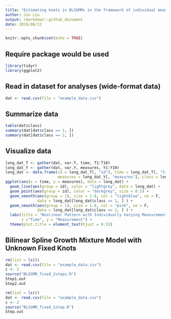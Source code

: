```yaml
---
title: "Estimating knots in BLSGMMs in the framework of individual measurement occasions"
author: Jin Liu
output: rmarkdown::github_document
date: 2019/06/12
---
```



```r
knitr::opts_chunk$set(echo = TRUE)
```

## Require package would be used
```r
library(tidyr)
library(ggplot2)
```

## Read in dataset for analyses (wide-format data)
```r
dat <- read.csv(file = "example_data.csv")
```

## Summarize data
```r
table(dat$class)
summary(dat[dat$class == 1, ])
summary(dat[dat$class == 2, ])
```

## Visualize data
```r
long_dat_T <- gather(dat, var.T, time, T1:T10)
long_dat_Y <- gather(dat, var.Y, measures, Y1:Y10)
long_dat <- data.frame(id = long_dat_T[, "id"], time = long_dat_T[, "time"],
                       measures = long_dat_Y[, "measures"], class = long_dat_Y[, "class"])
ggplot(aes(x = time, y = measures), data = long_dat) +
  geom_line(aes(group = id), color = "lightgrey", data = long_dat) +
  geom_point(aes(group = id), color = "darkgrey", size = 0.5) +
  geom_smooth(aes(group = 1), size = 1.8, col = "lightblue", se = F, 
              data = long_dat[long_dat$class == 1, ] ) + 
  geom_smooth(aes(group = 1), size = 1.8, col = "pink", se = F, 
              data = long_dat[long_dat$class == 2, ] ) + 
  labs(title = "Nonlinear Pattern with Individually Varying Measurement Time",
       x ="Time", y = "Measurement") + 
  theme(plot.title = element_text(hjust = 0.5))
```

## Bilinear Spline Growth Mixture Model with Unknown Fixed Knots
```r
rm(list = ls())
dat <- read.csv(file = "example_data.csv")
c <- 2
source("BLSGMM_fixed_2steps.R")
Step1.out
Step2.out
```

```r
rm(list = ls())
dat <- read.csv(file = "example_data.csv")
c <- 2
source("BLSGMM_fixed_1step.R")
Step.out
```